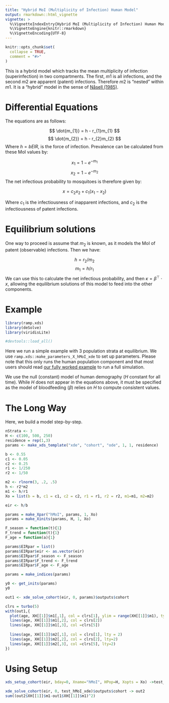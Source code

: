 ```yaml
---
title: "Hybrid MoI (Multiplicity of Infection) Human Model"
output: rmarkdown::html_vignette
vignette: >
  %\VignetteIndexEntry{Hybrid MoI (Multiplicity of Infection) Human Model}
  %\VignetteEngine{knitr::rmarkdown}
  %\VignetteEncoding{UTF-8}
---
```


```r
knitr::opts_chunk$set(
  collapse = TRUE,
  comment = "#>"
)
```

This is a hybrid model which tracks the mean multiplicity of infection (superinfection) in two compartments. The first, $m1$ is all infections, and the second $m2$ are apparent (patent) infections. Therefore $m2$ is "nested" within $m1$. It is a "hybrid" model in the sense of [Nåsell (1985)](https://link.springer.com/book/10.1007/978-3-662-01609-1).

# Differential Equations

The equations are as follows:

$$
\dot{m_{1}} = h - r_{1}m_{1}
$$
$$
\dot{m_{2}} = h - r_{2}m_{2}
$$
Where $h = b EIR$, is the force of infection. Prevalence can be calculated from these MoI values by:

$$
x_{1} = 1-e^{-m_{1}}
$$
$$
x_{2} = 1-e^{-m_{2}}
$$
The net infectious probability to mosquitoes is therefore given by:

$$
x = c_{2}x_{2} + c_{1}(x_{1}-x_{2})
$$

Where $c_{1}$ is the infectiousness of inapparent infections, and $c_{2}$ is the infectiousness of patent infections.

# Equilibrium solutions

One way to proceed is assume that $m_{2}$ is known, as it models the MoI of patent (observable) infections. Then we have:

$$
h = r_{2}/m_{2}
$$
$$
m_{1} = h/r_{1}
$$
We can use this to calculate the net infectious probability, and then $\kappa = \beta^{\top} \cdot x$, allowing the equilibrium solutions of this model to feed into the other components.

# Example

```r
library(ramp.xds)
library(deSolve)
library(viridisLite)
```

```r
#devtools::load_all()
```

Here we run a simple example with 3 population strata at equilibrium. We use `ramp.xds::make_parameters_X_hMoI_xde` to
set up parameters. Please note that this only runs the human population component and that most users should read [our fully worked example](ex_534.html) to run a full simulation.

We use the null (constant) model of human demography ($H$ constant for all time). While $H$ does not appear in the equations above, it must be specified as the model of bloodfeeding ($\beta$) relies on $H$ to compute consistent values.

# The Long Way

Here, we build a model step-by-step. 

```r
nStrata <- 3
H <- c(100, 500, 250)
residence = rep(1,3) 
params <- make_xds_template("xde", "cohort", "ode", 1, 1, residence)
```


```r
b <- 0.55
c1 <- 0.05
c2 <- 0.25
r1 <- 1/250
r2 <- 1/50
```




```r
m2 <- rlnorm(3, .2, .5) 
h <- r2*m2
m1 <- h/r1
Xo = list(b = b, c1 = c1, c2 = c2, r1 = r1, r2 = r2, m1=m1, m2=m2)
```

```r
eir <- h/b
```

```r
params = make_Xpar("hMoI", params, 1, Xo)
params = make_Xinits(params, H, 1, Xo) 
```


```r
F_season = function(t){1}
F_trend = function(t){1}
F_age = function(a){1}
```



```r
params$EIRpar = list() 
params$EIRpar$eir <- as.vector(eir)
params$EIRpar$F_season <- F_season
params$EIRpar$F_trend <- F_trend
params$EIRpar$F_age <- F_age
```

```r
params = make_indices(params)
```

```r
y0 <- get_inits(params)
y0
```



```r
out1 <- xde_solve_cohort(eir, 0, params)$outputs$cohort
```


```r
clrs = turbo(5)
with(out1,{
  plot(age, XH[[1]]$m1[,1], col = clrs[1], ylim = range(XH[[1]]$m1), type = "l")
  lines(age, XH[[1]]$m1[,2], col = clrs[2])
  lines(age, XH[[1]]$m1[,3], col =clrs[5])
  
  lines(age, XH[[1]]$m2[,1], col = clrs[1], lty = 2)
  lines(age, XH[[1]]$m2[,2], col = clrs[2], lty=2)
  lines(age, XH[[1]]$m2[,3], col =clrs[5], lty=2)
})
```

# Using Setup



```r
xds_setup_cohort(eir, bday=0, Xname="hMoI", HPop=H, Xopts = Xo) ->test_hMoI_xde
```

```r
xde_solve_cohort(eir, 0, test_hMoI_xde)$outputs$cohort -> out2
sum((out2$XH[[1]]$m1-out1$XH[[1]]$m1)^2)
```



